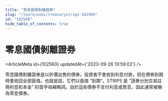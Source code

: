 ```yaml
---
title: "零息國債剝離證券"
slug: "/learn/wiki/treasurystrips-102560"
id: "102560"
hide_table_of_contents: true
---
```



# 零息國債剝離證券

<ArticleMeta id={102560} updatedAt={'2023-09-26 13:59:02'} />
<div className='border-solid border-b border-t-0 my-4 border-[var(--ifm-color-gray-300)]' />

零息國債剝離證券是以折價出售的債券。投資者不會收到利息付款，但在債券到期時會收回全部面值。也就是説，它們以面值 “到期”。STRIPS 是 “證券分別交易註冊利息和本金” 的首字母縮略詞。由於這些債券不支付利息或票息，因此通常被稱為零息債券。
